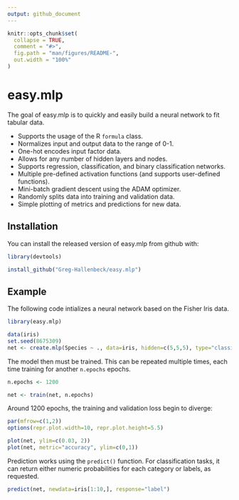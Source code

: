```yaml
---
output: github_document
---
```


<!-- README.md is generated from README.Rmd. Please edit that file -->

```r
knitr::opts_chunk$set(
  collapse = TRUE,
  comment = "#>",
  fig.path = "man/figures/README-",
  out.width = "100%"
)
```

# easy.mlp

<!-- badges: start -->
<!-- badges: end -->

The goal of easy.mlp is to quickly and easily build a neural network to fit tabular data.

* Supports the usage of the R `formula` class.
* Normalizes input and output data to the range of 0-1.
* One-hot encodes input factor data.
* Allows for any number of hidden layers and nodes.
* Supports regression, classification, and binary classification networks.
* Multiple pre-defined activation functions (and supports user-defined functions).
* Mini-batch gradient descent using the ADAM optimizer.
* Randomly splits data into training and validation data.
* Simple plotting of metrics and predictions for new data.

## Installation

You can install the released version of easy.mlp from github with:

``` r
library(devtools)

install_github("Greg-Hallenbeck/easy.mlp")
```

## Example

The following code intializes a neural network based on the Fisher Iris data.

```r
library(easy.mlp)

data(iris)
set.seed(8675309)
net <- create.mlp(Species ~ ., data=iris, hidden=c(5,5,5), type="classification")
```

The model then must be trained. This can be repeated multiple times, each time training for another `n.epochs` epochs.

```r
n.epochs <- 1200

net <- train(net, n.epochs)
```

Around 1200 epochs, the training and validation loss begin to diverge:

``` r
par(mfrow=c(1,2))
options(repr.plot.width=10, repr.plot.height=5.5)

plot(net, ylim=c(0.03, 2))
plot(net, metric="accuracy", ylim=c(0,1))
```

Prediction works using the `predict()` function. For classification tasks, it can return either numeric probabilities for each category or labels, as requested.

```r
predict(net, newdata=iris[1:10,], response="label")
```

